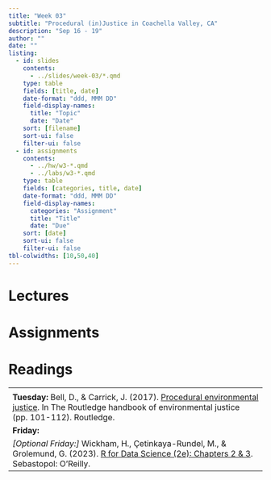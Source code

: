 ```yaml
---
title: "Week 03"
subtitle: "Procedural (in)Justice in Coachella Valley, CA"
description: "Sep 16 - 19"
author: ""
date: ""
listing:
  - id: slides
    contents:
      - ../slides/week-03/*.qmd
    type: table
    fields: [title, date]
    date-format: "ddd, MMM DD"
    field-display-names:
      title: "Topic"
      date: "Date"
    sort: [filename]
    sort-ui: false
    filter-ui: false
  - id: assignments
    contents:
      - ../hw/w3-*.qmd
      - ../labs/w3-*.qmd
    type: table
    fields: [categories, title, date]
    date-format: "ddd, MMM DD"
    field-display-names:
      categories: "Assignment"
      title: "Title"
      date: "Due"
    sort: [date]
    sort-ui: false
    filter-ui: false
tbl-colwidths: [10,50,40]
---
```


# Lectures

::: {#slides}
:::

# Assignments

::: {#assignments}
:::

# Readings

|                                                                                                           |
|-----------------------------------------------------------------------------------------------------------|
| |
|**Tuesday:** Bell, D., & Carrick, J. (2017). [Procedural environmental justice](link). In The Routledge handbook of environmental justice (pp. 101-112). Routledge.                      |
|**Friday:**  |
*[Optional Friday:]* Wickham, H., Çetinkaya-Rundel, M., & Grolemund, G. (2023). [R for Data Science (2e): Chapters 2 & 3](https://r4ds.hadley.nz/workflow-basics.html). Sebastopol: O'Reilly.   |  